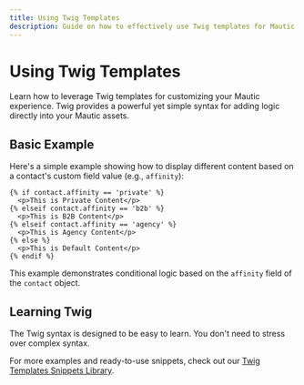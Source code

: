 ```yaml
---
title: Using Twig Templates
description: Guide on how to effectively use Twig templates for Mautic personalization.
---
```


# Using Twig Templates

Learn how to leverage Twig templates for customizing your Mautic experience. Twig provides a powerful yet simple syntax for adding logic directly into your Mautic assets.

## Basic Example

Here's a simple example showing how to display different content based on a contact's custom field value (e.g., `affinity`):

```twig
{% if contact.affinity == 'private' %}
  <p>This is Private Content</p>
{% elseif contact.affinity == 'b2b' %}
  <p>This is B2B Content</p>
{% elseif contact.affinity == 'agency' %}
  <p>This is Agency Content</p>
{% else %}
  <p>This is Default Content</p>
{% endif %}
```

This example demonstrates conditional logic based on the `affinity` field of the `contact` object.

## Learning Twig

The Twig syntax is designed to be easy to learn. You don't need to stress over complex syntax.

For more examples and ready-to-use snippets, check out our [Twig Templates Snippets Library](https://mtcextendee.com/mautic-twig-templates-bundle-snippets-library/).
